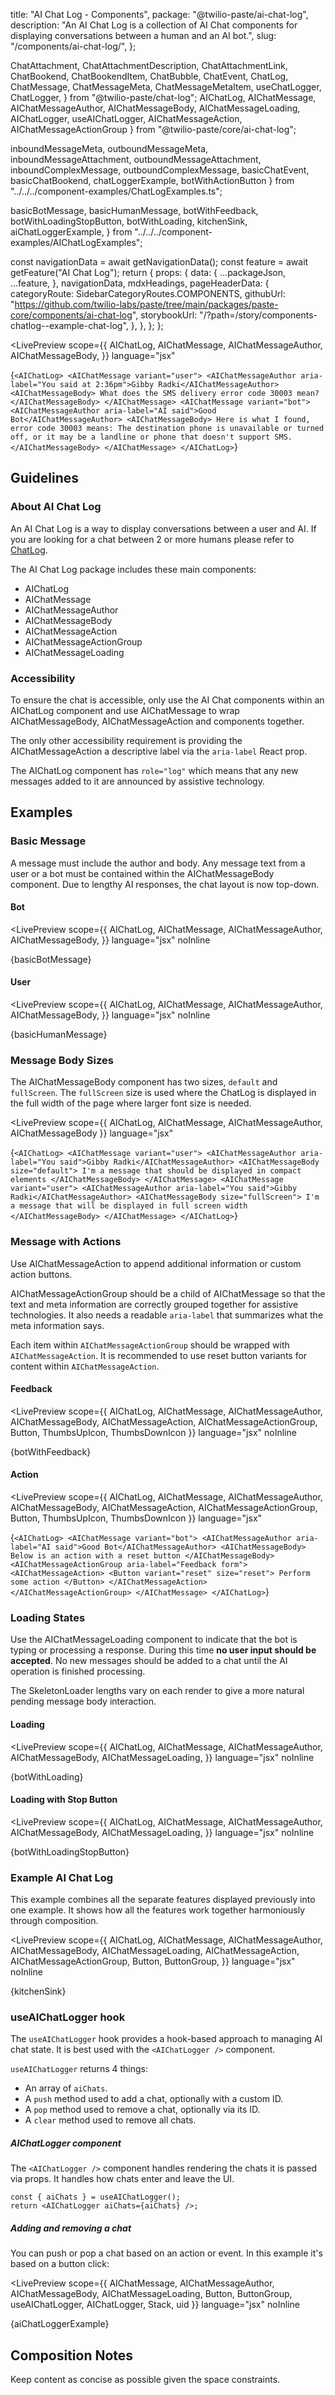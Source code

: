   title: "AI Chat Log - Components",
  package: "@twilio-paste/ai-chat-log",
  description:
    "An AI Chat Log is a collection of AI Chat components for displaying conversations between a human and an AI bot.",
  slug: "/components/ai-chat-log/",
};

  ChatAttachment,
  ChatAttachmentDescription,
  ChatAttachmentLink,
  ChatBookend,
  ChatBookendItem,
  ChatBubble,
  ChatEvent,
  ChatLog,
  ChatMessage,
  ChatMessageMeta,
  ChatMessageMetaItem,
  useChatLogger,
  ChatLogger,
} from "@twilio-paste/chat-log";
  AIChatLog,
  AIChatMessage,
  AIChatMessageAuthor,
  AIChatMessageBody,
  AIChatMessageLoading,
  AIChatLogger,
  useAIChatLogger,
  AIChatMessageAction,
  AIChatMessageActionGroup
} from "@twilio-paste/core/ai-chat-log";



  inboundMessageMeta,
  outboundMessageMeta,
  inboundMessageAttachment,
  outboundMessageAttachment,
  inboundComplexMessage,
  outboundComplexMessage,
  basicChatEvent,
  basicChatBookend,
  chatLoggerExample,
  botWithActionButton
} from "../../../component-examples/ChatLogExamples.ts";

  basicBotMessage,
  basicHumanMessage,
  botWithFeedback,
  botWithLoadingStopButton,
  botWithLoading,
  kitchenSink,
  aiChatLoggerExample,
} from "../../../component-examples/AIChatLogExamples";


  const navigationData = await getNavigationData();
  const feature = await getFeature("AI Chat Log");
  return {
    props: {
      data: {
        ...packageJson,
        ...feature,
      },
      navigationData,
      mdxHeadings,
      pageHeaderData: {
        categoryRoute: SidebarCategoryRoutes.COMPONENTS,
        githubUrl: "https://github.com/twilio-labs/paste/tree/main/packages/paste-core/components/ai-chat-log",
        storybookUrl: "/?path=/story/components-chatlog--example-chat-log",
      },
    },
  };
};

<LivePreview
  scope={{
    AIChatLog,
    AIChatMessage,
    AIChatMessageAuthor,
    AIChatMessageBody,
  }}
  language="jsx"
>
  {`<AIChatLog>
  <AIChatMessage variant="user">
    <AIChatMessageAuthor aria-label="You said at 2:36pm">Gibby Radki</AIChatMessageAuthor>
    <AIChatMessageBody>
      What does the SMS delivery error code 30003 mean?
    </AIChatMessageBody>
  </AIChatMessage>
  <AIChatMessage variant="bot">
    <AIChatMessageAuthor aria-label="AI said">Good Bot</AIChatMessageAuthor>
    <AIChatMessageBody>
      Here is what I found, error code 30003 means: The destination phone is unavailable or turned off, or it may be a landline or phone that doesn't support SMS.
    </AIChatMessageBody>
  </AIChatMessage>
</AIChatLog>`}
</LivePreview>

## Guidelines

### About AI Chat Log

An AI Chat Log is a way to display conversations between a user and AI. If you are looking for a chat between 2 or more humans please refer to [ChatLog](/components/chat-log).

The AI Chat Log package includes these main components:

- AIChatLog
- AIChatMessage
- AIChatMessageAuthor
- AIChatMessageBody
- AIChatMessageAction
- AIChatMessageActionGroup
- AIChatMessageLoading

### Accessibility

To ensure the chat is accessible, only use the AI Chat components within an AIChatLog component and use AIChatMessage to wrap AIChatMessageBody, AIChatMessageAction and components together.

The only other accessibility requirement is providing the AIChatMessageAction a descriptive label via the `aria-label` React prop.

The AIChatLog component has `role="log"` which means that any new messages added to it are announced by assistive technology.

## Examples

### Basic Message

A message must include the author and body. Any message text from a user or a bot must be contained within the AIChatMessageBody component. Due to lengthy AI responses, the chat layout is now top-down.

#### Bot

<LivePreview
  scope={{
    AIChatLog,
    AIChatMessage,
    AIChatMessageAuthor,
    AIChatMessageBody,
  }}
  language="jsx"
  noInline
>
  {basicBotMessage}
</LivePreview>

#### User

<LivePreview
  scope={{
    AIChatLog,
    AIChatMessage,
    AIChatMessageAuthor,
    AIChatMessageBody,
  }}
  language="jsx"
  noInline
>
  {basicHumanMessage}
</LivePreview>

### Message Body Sizes

The AIChatMessageBody component has two sizes, `default` and `fullScreen`. The `fullScreen` size is used where the ChatLog is displayed in the full width of the page where larger font size is needed.

<LivePreview
  scope={{
    AIChatLog,
    AIChatMessage,
    AIChatMessageAuthor,
    AIChatMessageBody
  }}
  language="jsx"
>
  {`<AIChatLog>
  <AIChatMessage variant="user">
    <AIChatMessageAuthor aria-label="You said">Gibby Radki</AIChatMessageAuthor>
    <AIChatMessageBody size="default">
      I'm a message that should be displayed in compact elements
    </AIChatMessageBody>
  </AIChatMessage>
  <AIChatMessage variant="user">
    <AIChatMessageAuthor aria-label="You said">Gibby Radki</AIChatMessageAuthor>
    <AIChatMessageBody size="fullScreen">
      I'm a message that will be displayed in full screen width
    </AIChatMessageBody>
  </AIChatMessage>
</AIChatLog>`}
</LivePreview>

### Message with Actions

Use AIChatMessageAction to append additional information or custom action buttons.

AIChatMessageActionGroup should be a child of AIChatMessage so that the text and meta information are correctly grouped together for assistive technologies. It also needs a readable `aria-label` that summarizes what the meta information says.

Each item within `AIChatMessageActionGroup` should be wrapped with `AIChatMessageAction`. It is recommended to use reset button variants for content within `AIChatMessageAction`.

#### Feedback

<LivePreview
  scope={{
    AIChatLog,
    AIChatMessage,
    AIChatMessageAuthor,
    AIChatMessageBody,
    AIChatMessageAction,
    AIChatMessageActionGroup,
    Button,
    ThumbsUpIcon,
    ThumbsDownIcon
  }}
  language="jsx"
  noInline
>
  {botWithFeedback}
</LivePreview>

#### Action

<LivePreview
  scope={{
    AIChatLog,
    AIChatMessage,
    AIChatMessageAuthor,
    AIChatMessageBody,
    AIChatMessageAction,
    AIChatMessageActionGroup,
    Button,
    ThumbsUpIcon,
    ThumbsDownIcon
  }}
  language="jsx"
>
  {`<AIChatLog>
  <AIChatMessage variant="bot">
    <AIChatMessageAuthor aria-label="AI said">Good Bot</AIChatMessageAuthor>
    <AIChatMessageBody>
      Below is an action with a reset button
    </AIChatMessageBody>
    <AIChatMessageActionGroup aria-label="Feedback form">
      <AIChatMessageAction>
        <Button variant="reset" size="reset">
          Perform some action
        </Button>
      </AIChatMessageAction>
    </AIChatMessageActionGroup>
  </AIChatMessage>
</AIChatLog>`}
</LivePreview>

### Loading States

Use the AIChatMessageLoading component to indicate that the bot is typing or processing a response. During this time **no user input should be accepted**. No new messages should be added to a chat until the AI operation is finished processing.

The SkeletonLoader lengths vary on each render to give a more natural pending message body interaction.

#### Loading

<LivePreview
  scope={{
    AIChatLog,
    AIChatMessage,
    AIChatMessageAuthor,
    AIChatMessageBody,
    AIChatMessageLoading,
  }}
  language="jsx"
  noInline
>
  {botWithLoading}
</LivePreview>

#### Loading with Stop Button

<LivePreview
  scope={{
    AIChatLog,
    AIChatMessage,
    AIChatMessageAuthor,
    AIChatMessageBody,
    AIChatMessageLoading,
  }}
  language="jsx"
  noInline
>
  {botWithLoadingStopButton}
</LivePreview>

### Example AI Chat Log

This example combines all the separate features displayed previously into one example. It shows how all the features work together harmoniously through composition.

<LivePreview
  scope={{
    AIChatLog,
    AIChatMessage,
    AIChatMessageAuthor,
    AIChatMessageBody,
    AIChatMessageLoading,
    AIChatMessageAction,
    AIChatMessageActionGroup,
    Button,
    ButtonGroup,
  }}
  language="jsx"
  noInline
>
  {kitchenSink}
</LivePreview>

### useAIChatLogger hook

The `useAIChatLogger` hook provides a hook-based approach to managing AI chat state. It is best used with the `<AIChatLogger />` component.

`useAIChatLogger` returns 4 things:

- An array of `aiChats`.
- A `push` method used to add a chat, optionally with a custom ID.
- A `pop` method used to remove a chat, optionally via its ID.
- A `clear` method used to remove all chats.

##### AIChatLogger component

The `<AIChatLogger />` component handles rendering the chats it is passed via props. It handles how chats enter and leave the UI.

```
const { aiChats } = useAIChatLogger();
return <AIChatLogger aiChats={aiChats} />;
```

##### Adding and removing a chat

You can push or pop a chat based on an action or event. In this example it's based on a button click:

<LivePreview
  scope={{
    AIChatMessage,
    AIChatMessageAuthor,
    AIChatMessageBody,
    AIChatMessageLoading,
    Button,
    ButtonGroup,
    useAIChatLogger,
    AIChatLogger,
    Stack,
    uid
  }}
  language="jsx"
  noInline
>
  {aiChatLoggerExample}
</LivePreview>

## Composition Notes

Keep content as concise as possible given the space constraints.
